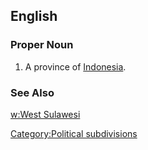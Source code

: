 ==English==
===Proper Noun===
{{en-proper noun}}
#A province of [[Indonesia]].
===See Also===
[[w:West Sulawesi]]
[[Category:Political subdivisions]]